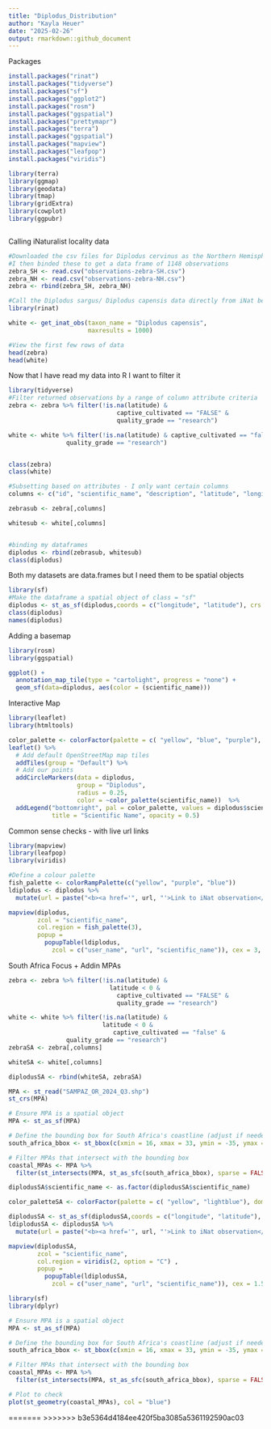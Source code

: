 ---
title: "Diplodus_Distribution"
author: "Kayla Heuer"
date: "2025-02-26"
output: rmarkdown::github_document
---

Packages
```{r}
install.packages("rinat")
install.packages("tidyverse")
install.packages("sf")
install.packages("ggplot2")
install.packages("rosm")
install.packages("ggspatial")
install.packages("prettymapr")
install.packages("terra")
install.packages("ggspatial")
install.packages("mapview")
install.packages("leafpop")
install.packages("viridis")

library(terra)
library(ggmap)
library(geodata)
library(tmap)
library(gridExtra)
library(cowplot)
library(ggpubr)



```

Calling iNaturalist locality data
```{r}
#Downloaded the csv files for Diplodus cervinus as the Northern Hemisphere was isolated under a different taxon_name - makes sense as they are two different species but they were subspecies - I seareched the common name
#I then binded these to get a data frame of 1148 observations
zebra_SH <- read.csv("observations-zebra-SH.csv")
zebra_NH <- read.csv("observations-zebra-NH.csv")
zebra <- rbind(zebra_SH, zebra_NH)

#Call the Diplodus sargus/ Diplodus capensis data directly from iNat because it is too large to download
library(rinat)

white <- get_inat_obs(taxon_name = "Diplodus capensis",
                      maxresults = 1000)

#View the first few rows of data
head(zebra)
head(white)
```

Now that I have read my data into R I want to filter it
```{r}
library(tidyverse)
#Filter returned observations by a range of column attribute criteria
zebra <- zebra %>% filter(!is.na(latitude) & 
                              captive_cultivated == "FALSE" &
                              quality_grade == "research")

white <- white %>% filter(!is.na(latitude) & captive_cultivated == "false" &
                quality_grade == "research")


class(zebra)
class(white)

#Subsetting based on attributes - I only want certain columns
columns <- c("id", "scientific_name", "description", "latitude", "longitude", "common_name", "url", "species_guess", "positional_accuracy", "user_name")

zebrasub <- zebra[,columns]

whitesub <- white[,columns]


#binding my dataframes
diplodus <- rbind(zebrasub, whitesub)
class(diplodus)


```

Both my datasets are data.frames but I need them to be spatial objects
```{r}
library(sf)
#Make the dataframe a spatial object of class = "sf"
diplodus <- st_as_sf(diplodus,coords = c("longitude", "latitude"), crs = 4326)
class(diplodus)
names(diplodus)

```

Adding a basemap
```{r}
library(rosm)
library(ggspatial)

ggplot() + 
  annotation_map_tile(type = "cartolight", progress = "none") + 
  geom_sf(data=diplodus, aes(color = (scientific_name)))
```
Interactive Map
```{r}
library(leaflet)
library(htmltools)

color_palette <- colorFactor(palette = c( "yellow", "blue", "purple"), domain =diplodus$scientific_name)
leaflet() %>%
  # Add default OpenStreetMap map tiles
  addTiles(group = "Default") %>%  
  # Add our points
  addCircleMarkers(data = diplodus,
                   group = "Diplodus",
                   radius = 0.25, 
                   color = ~color_palette(scientific_name))  %>%
  addLegend("bottomright", pal = color_palette, values = diplodus$scientific_name,
            title = "Scientific Name", opacity = 0.5)
```

Common sense checks - with live url links
```{r}
library(mapview)
library(leafpop)
library(viridis)

#Define a colour palette
fish_palette <- colorRampPalette(c("yellow", "purple", "blue"))
ldiplodus <- diplodus %>%
  mutate(url = paste("<b><a href='", url, "'>Link to iNat observation</a></b>"))

mapview(diplodus, 
        zcol = "scientific_name",
        col.region = fish_palette(3),
        popup = 
          popupTable(ldiplodus,
            zcol = c("user_name", "url", "scientific_name")), cex = 3, alpha = 0.1, lwd = 0.5, legend = TRUE) 
```

South Africa Focus + Addin MPAs
```{r}
zebra <- zebra %>% filter(!is.na(latitude) & 
                            latitude < 0 &
                              captive_cultivated == "FALSE" &
                              quality_grade == "research")

white <- white %>% filter(!is.na(latitude) &
                          latitude < 0 &
                             captive_cultivated == "false" &
                quality_grade == "research")
zebraSA <- zebra[,columns]

whiteSA <- white[,columns]

diplodusSA <- rbind(whiteSA, zebraSA)

MPA <- st_read("SAMPAZ_OR_2024_Q3.shp")
st_crs(MPA)

# Ensure MPA is a spatial object
MPA <- st_as_sf(MPA)

# Define the bounding box for South Africa's coastline (adjust if needed)
south_africa_bbox <- st_bbox(c(xmin = 16, xmax = 33, ymin = -35, ymax = -22), crs = st_crs(MPA))

# Filter MPAs that intersect with the bounding box
coastal_MPAs <- MPA %>%
  filter(st_intersects(MPA, st_as_sfc(south_africa_bbox), sparse = FALSE))

diplodusSA$scientific_name <- as.factor(diplodusSA$scientific_name)

color_paletteSA <- colorFactor(palette = c( "yellow", "lightblue"), domain =diplodus$scientific_name)

diplodusSA <- st_as_sf(diplodusSA,coords = c("longitude", "latitude"), crs = 4326)
ldiplodusSA <- diplodusSA %>%
  mutate(url = paste("<b><a href='", url, "'>Link to iNat observation</a></b>"))

mapview(diplodusSA,
        zcol = "scientific_name",
        col.region = viridis(2, option = "C") , 
        popup = 
          popupTable(ldiplodusSA,
            zcol = c("user_name", "url", "scientific_name")), cex = 1.5, alpha = 0.6, lwd = 0.3, legend = TRUE) +mapview(coastal_MPAs,col.regions = "deepskyblue", alpha = 0.3, lwd = 1)

```
```{r}
library(sf)
library(dplyr)

# Ensure MPA is a spatial object
MPA <- st_as_sf(MPA)

# Define the bounding box for South Africa's coastline (adjust if needed)
south_africa_bbox <- st_bbox(c(xmin = 16, xmax = 33, ymin = -35, ymax = -22), crs = st_crs(MPA))

# Filter MPAs that intersect with the bounding box
coastal_MPAs <- MPA %>%
  filter(st_intersects(MPA, st_as_sfc(south_africa_bbox), sparse = FALSE))

# Plot to check
plot(st_geometry(coastal_MPAs), col = "blue")

```

=======
>>>>>>> b3e5364d4184ee420f5ba3085a5361192590ac03

